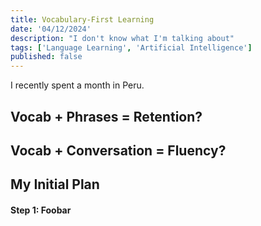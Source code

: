 ```yaml
---
title: Vocabulary-First Learning
date: '04/12/2024'
description: "I don't know what I'm talking about"
tags: ['Language Learning', 'Artificial Intelligence']
published: false
---
```


I recently spent a month in Peru.

## Vocab + Phrases = Retention?

## Vocab + Conversation = Fluency?

## My Initial Plan

#### Step 1: Foobar